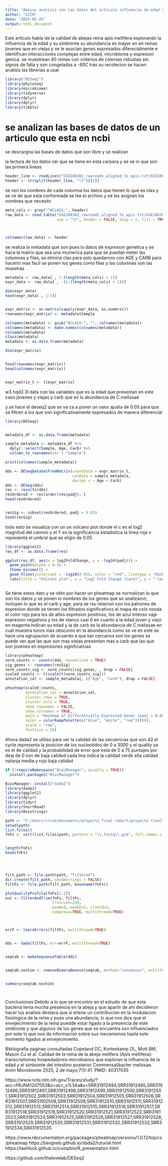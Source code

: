 ---
title: "Abejas analisis con los datos del articulo influencia de edad y la del simbionte del intestino posterior commensalibacter"
author: "LCCM"
date: "2025-05-26"
output: html_document
---
Este articulo habla de la calidad de abejas reina apis mellifera explorando la influencia de la edad y su simbionte 
su abundancia es mayor en en reinas jovenes que en viejas y se le asocian genes expresados diferecialmente 
e identifican interacciones complejas entre edad, microbioma y expresion genica.  se muestrean 40 reinas con criterios de colonias robustas sin signos de falla y son congeladas a -80C tras su recolecion
se hacen analisis 
las librerias a usar 

```{r}
library("DESeq2")   
library(phyloseq)
library(microbiome)
library(tidyverse)
library(dplyr)
library(dplyr)
library(tibble)
```

# se analizan las bases de datos de un articulo que esta en ncbi 
se descargna las bases de datos que son libre y se realizan 

la lectura de los datos ver que se tiene en esta carpera y se ve lo que son las primera lineas  
```{r}
header_line <- readLines("GSE286382_rawreads_aligned_to_apis.txt/GSE286382_rawreads_aligned_to_apis1.txt", n = 1)
header <- strsplit(header_line, "\t")[[1]]
```
se ven los nombres de cada columna   los datos que tienen lo que es clas y se ve de que esta conformada 
se lee el archivo y se les asignan los nombres que necesito 

```{r}
meta_cols <- grep("^#CLASS:", header)
raw_data <- read.table("GSE286382_rawreads_aligned_to_apis.txt/GSE286382_rawreads_aligned_to_apis1.txt",
                       sep = "\t", header = FALSE, skip = 1, fill = TRUE, quote = "", comment.char = "")



colnames(raw_data) <- header
```

se realiza la metadata que son pues lo datos de expresion genetica y se hace la matrix que sea una mumerica para que se puedan meter las columnas y filas, se elimina clas para solo quedarnos con AGE y CARB para hacerlo mas facil
se ponen los genes como filas y las columnas son las muestras 

```{r}
metadata <- raw_data[ , 1:(length(meta_cols) + 1)] 
expr_data <- raw_data[ , -(1:(length(meta_cols) + 1))]

dim(expr_data)
head(expr_data[ , 1:5])


expr_matrix <- as.matrix(sapply(expr_data, as.numeric))
rownames(expr_matrix) <- metadata$Sample

colnames(metadata) <- gsub("#CLASS:", "", colnames(metadata))  
colnames(metadata) <- make.names(colnames(metadata))  
colnames(metadata)
class(metadata)
metadata <- as.data.frame(metadata)

dim(expr_matrix)


head(rownames(expr_matrix))
head(colnames(expr_matrix))


expr_matrix_t <- t(expr_matrix)
```
w3 hqd3 3l data con las variables que es la edad que presentan en este caso jovenes y viejas y carb que es la abundancia de C.melissae 

y se hace el deseq2 que se va ca a poner un valor ajusta de 0.05 para que se filtren a los que son significativamente expresados de manera diferencial

```{r}
library(DESeq2)


metadata_df <- as.data.frame(metadata)

sample_metadata <- metadata_df %>%
  dplyr::select(Sample, Age, Carb) %>%
  column_to_rownames(var = "Sample")

print(colnames(sample_metadata))

dds <- DESeqDataSetFromMatrix(countData = expr_matrix_t,
                              colData = sample_metadata,
                              design = ~ Age + Carb)
dds <- DESeq(dds)
res <- results(dds)
resOrdered <- res[order(res$padj), ]
head(resOrdered)


resSig <- subset(resOrdered, padj < 0.05)
head(resSig)
```

todo esto se visualiza con un un volcano plot  donde el c es el log2 magnitud del camnio 
y el Y es la significancia estadistica la linea roja o representa el umbral que se eligio de 0.05 
```{r}
library(ggplot2)
res_df <- as.data.frame(res)

ggplot(res_df, aes(x = log2FoldChange, y = -log10(padj))) +
  geom_point(alpha = 0.4) +
  theme_minimal() +
  geom_hline(yintercept = -log10(0.05), color = "red", linetype = "dashed") +
  labs(title = "Volcano plot", x = "log2 Fold Change (Carb)", y = "-log10(padj)")



```

Se tiene estos dato y se obto por hacer un pheatmap 
se normalizan lo que son los datos y se ponen lo nombres de los genes que se analizaron, incluyen lo que es el carb y age, para se rsu relacion con los patrones de expresion  donde se tienen los filtrados significativos  el mapa de colo nosda el color rojo para los de altos expresion positivos, los de azul intenso vaja expresion negativos y los de vlanco casi 0
en cuanto a la edad  joven y viejo en magenta indican su edad y la de carb es la abundancia de C.melissae en cual muestra tonos mas obscuros en la abundancia 
como se ve en este se hace una agrupacion de acuerdo a que tan cercanos son los genes 
se puede ver que las que son mas viejas presentan mas a carb que las que son jovenes en expresiones significativas 



```{r}
library(pheatmap)
norm_counts <- counts(dds, normalized = TRUE)
sig_genes <- rownames(resSig)
norm_counts_sig <- norm_counts[sig_genes, , drop = FALSE]
scaled_counts <- t(scale(t(norm_counts_sig)))
annotation_col <- sample_metadata[, c("Age", "Carb"), drop = FALSE]

pheatmap(scaled_counts,
         annotation_col = annotation_col, 
         cluster_rows = TRUE,           
         cluster_cols = TRUE,            
         show_rownames = FALSE,           
         show_colnames = TRUE,           
         main = "Heatmap of Differentially Expressed Genes (padj < 0.05)",
         color = colorRampPalette(c("blue", "white", "red"))(50),  
         scale = "row",                 
         fontsize = 10)
```


Ahora dada2  se utiliso para ver la calidad de las secuencias que son 42 
el cycle representa la posicion de los nucleotidos  de 0 a 3000
y el quality ya es el de calidad y la probabilidad de error que esta de 0 a 75
puntajes por deaj de 0 son de baja calidad 
cada lina indica la calidad 
verde alta calidad 
natanja media y rojo baja calidad 


```{r}
if (!requireNamespace("BiocManager", quietly = TRUE))
  install.packages("BiocManager")

BiocManager::install("dada2")
library(dada2)
library(ggplot2)
library(dplyr)
library(tidyr)
library(ShortRead)
library(Biostrings)

path <- "C:/Users/crism/Documents/proyecto final robert/proyecto final"
setwd(path)
list.files()
fnFs <- sort(list.files(path, pattern = "\\.fastq\\.gz$", full.names = TRUE))


length(fnFs)  
head(fnFs)    




filt_path <- file.path(path, "filtered")
dir.create(filt_path, showWarnings = FALSE)
filtFs <- file.path(filt_path, basename(fnFs))

plotQualityProfile(fnFs[1:2])
out <- filterAndTrim(fnFs, filtFs,
                     truncLen=250, 
                     maxN=0, maxEE=2, truncQ=2, 
                     compress=TRUE, multithread=TRUE)



errF <- learnErrors(filtFs, multithread=TRUE)


dds <- dada(filtFs, err=errF, multithread=TRUE)


seqtab <- makeSequenceTable(dds)


seqtab.nochim <- removeBimeraDenovo(seqtab, method="consensus", multithread=TRUE)


summary(seqtab.nochim)




```

Conclusiones 
Debido a lo que se encontro en el estudio de que esta bacteria tenia mucha presencia en la abeja y que apartir de ahi decidieron hacer los analisis destaca que si etiene un contribucion en la modulacion fisiologica de la reina y pues una abundancia, lo que nos dice que el envejecimiento de la reina puedde estar ligado a la presencia de este simbionte  y que algunos de los genes que se encuentra son influenciados por este lo que nos da informacion sobre sus mecanismos hasta este momento ligados al envejecimiento. 



Bibliografia 
paginas consultadas 
Copeland DC, Kortenkamp OL, Mott BM, Mason CJ et al. Calidad de la reina de la abeja melífera (Apis mellifera): transcriptomas hospedadores-microbianos que exploran la influencia de la edad y el simbionte del intestino posterior Commensalibacter melissae. Anim Microbiome 2025, 2 de mayo;7(1):41. PMID:  40317035

https://www.ncbi.nlm.nih.gov/Traces/study/?acc=PRJNA1207053&o=acc_s%3Aa&s=SRR31912494,SRR31912495,SRR31912496,SRR31912497,SRR31912498,SRR31912499,SRR31912500,SRR31912501,SRR31912502,SRR31912503,SRR31912504,SRR31912505,SRR31912506,SRR31912507,SRR31912508,SRR31912509,SRR31912510,SRR31912511,SRR31912512,SRR31912513,SRR31912514,SRR31912515,SRR31912516,SRR31912517,SRR31912518,SRR31912519,SRR31912520,SRR31912521,SRR31912522,SRR31912523,SRR31912524,SRR31912525,SRR31912526,SRR31912527,SRR31912528,SRR31912529,SRR31912530,SRR31912531,SRR31912532,SRR31912533,SRR31912534,SRR31912535

https://www.rdocumentation.org/packages/pheatmap/versions/1.0.12/topics/pheatmap
https://benjjneb.github.io/dada2/tutorial.html
https://lashlock.github.io/compbio/R_presentation.html

https://github.com/thelovelab/DESeq2